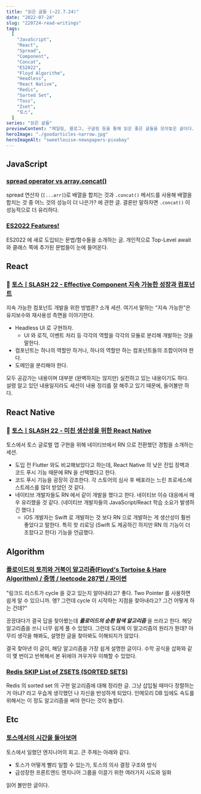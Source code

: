 ```yaml
---
title: "읽은 글들 (~22.7.24)"
date: "2022-07-24"
slug: "220724-read-writings"
tags:
  [
    "JavaScript",
    "React",
    "Spread",
    "Component",
    "Concat",
    "ES2022",
    "Floyd Algorithm",
    "Headless",
    "React Native",
    "Redis",
    "Sorted Set",
    "Toss",
    "Zset",
    "토스",
  ]
series: "읽은 글들"
previewContent: "메일링, 블로그, 구글링 등을 통해 읽은 좋은 글들을 모아놓은 글이다."
heroImage: "./goodarticles-narrow.jpg"
heroImageAlt: "sweetlouise-newspapers-pixabay"
---
```


## JavaScript

### [spread operator vs array.concat()](https://stackoverflow.com/questions/48865710/spread-operator-vs-array-concat)

spread 연산자 (`[...arr]`)로 배열을 합치는 것과 `.concat()` 메서드를 사용해 배열을 합치는 것 중 어느 것의 성능이 더 나은가? 에 관한 글. 결론만 말하자면 `.concat()` 이 성능적으로 더 유리하다.

### [ES2022 Features!](https://h3manth.com/ES2022/)

ES2022 에 새로 도입되는 문법/함수들을 소개하는 글. 개인적으로 Top-Level await 와 클래스 쪽에 추가된 문법들이 눈에 들어온다.

## React

### 🎥 [토스ㅣSLASH 22 - Effective Component 지속 가능한 성장과 컴포넌트](https://www.youtube.com/watch?v=fR8tsJ2r7Eg)

지속 가능한 컴포넌트 개발을 위한 방법론? 소개 세션. 여기서 말하는 "지속 가능한"은 유지보수와 재사용성 측면을 이야기한다.

- Headless UI 로 구현하자.
  - UI 와 로직, 이벤트 처리 등 각각의 역할을 각각의 모듈로 분리해 개발하는 것을 말한다.
- 컴포넌트는 하나의 역할만 하거나, 하나의 역할만 하는 컴포넌트들의 조합이어야 한다.
- 도메인을 분리해야 한다.

모두 공감가는 내용이며 대부분 (완벽하지는 않지만) 실천하고 있는 내용이기도 하다. 설령 알고 있던 내용일지라도 세션이 내용 정리를 잘 해주고 있기 때문에, 들어볼만 하다.

## React Native

### 🎥 [토스ㅣSLASH 22 - 미친 생산성을 위한 React Native](https://www.youtube.com/watch?v=b_6CjuvVg8o)

토스에서 토스 글로벌 앱 구현을 위해 네이티브에서 RN 으로 전환했던 경험을 소개하는 세션.

- 도입 전 Flutter 와도 비교해보았다고 하는데, React Native 의 낮은 진입 장벽과 코드 푸시 기능 때문에 RN 을 선택했다고 한다.
- 코드 푸시 기능을 굉장히 강조한다. 각 스토어의 심사 후 배포라는 느린 프로세스에 스트레스를 많이 받았던 것 같다.
- 네이티브 개발자들도 RN 에서 같이 개발을 했다고 한다. 네이티브 이슈 대응에서 매우 유리했을 것 같다. (네이티브 개발자들의 JavaScript/React 학습 소요가 발생하긴 했다.)
  - iOS 개발자는 Swift 로 개발하는 것 보다 RN 으로 개발하는 게 생산성이 훨씬 좋았다고 말한다. 특히 핫 리로딩 (Swift 도 제공하긴 하지만 RN 의 기능이 더 조핬다고 한다) 기능을 언급했다.

## Algorithm

### [플로이드의 토끼와 거북이 알고리즘(Floyd's Tortoise & Hare Algorithm) / 증명 / leetcode 287번 / 파이썬](https://fierycoding.tistory.com/45)

"링크드 리스트가 cycle 을 갖고 있는지 알아내라고? 좋다. Two Pointer 를 사용하면 쉽게 알 수 있으니까. 엥? 그런데 cycle 이 시작하는 지점을 찾아내라고? 그건 어떻게 하는 건데?"

끙끙대다가 결국 답을 찾아봤는데 **_플로이드의 순환 탐색 알고리즘_** 을 쓰라고 한다. 해당 알고리즘을 쓰니 너무 쉽게 풀 수 있었다. 그런데 도대체 이 알고리즘의 원리가 뭔데? 아무리 생각을 해봐도, 설명한 글을 찾아봐도 이해되지가 않았다.

결국 찾아낸 이 글이, 해당 알고리즘을 가장 쉽게 설명한 글이다. 수학 공식을 삽화와 같이 몇 번이고 반복해서 본 뒤에야 겨우겨우 이해할 수 있었다.

### [Redis SKIP List of ZSETS (SORTED SETS)](http://redisgate.kr/redis/configuration/internal_skiplist.php)

Redis 의 sorted set 의 구현 알고리즘에 대해 정리한 글. 그냥 삽입될 때마다 정렬하는 거 아냐? 라고 우습게 생각했던 나 자신을 반성하게 되었다. 인메모리 DB 임에도 속도를 위해서는 이 정도 알고리즘을 써야 한다는 것이 놀랍다.

## Etc

### [토스에서의 시간을 돌아보며](https://evan-moon.github.io/2022/05/07/toss-retrospective/)

토스에서 일했던 엔지니어의 회고. 큰 주제는 아래와 같다.

- 토스가 어떻게 빨리 일할 수 있는가, 토스의 의사 결정 구조와 방식
- 급성장한 프론트엔드 엔지니어 그룹을 이끌기 위한 여러가지 시도와 일화

읽어 볼만한 글이다.
